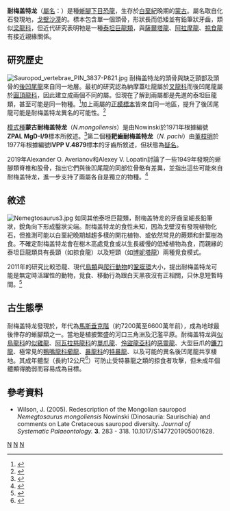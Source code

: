 {{Automatic Taxobox
| taxon = Nemegtosaurus
| fossil_range = [[白堊紀|白堊紀]]晚期<br />{{fossilrange|70}}
| image = Opisthocoelicaudia Museum of Evolution in Warsaw 14.JPG
| image_width = 250px
| image_caption = [[華沙|華沙]]{{link-en|波蘭科學演化博物館|Museum of Evolution of Polish Academy of Sciences}}的耐梅盖特龙頭骨特寫，安裝於[[後凹尾龍|後凹尾龍]]骨架上
| authority = Nowinski, 1971
| type_species = '''蒙古耐梅盖特龙<br />''Nemegtosaurus mongoliensis'''''
| type_species_authority = Nowinski, 1971 
| subdivision_ranks = 其它[[物種|物種]]
| subdivision =
* '''耙齒耐梅盖特龙 ''N. pachi'''''<br /><small>[[董枝明|Dong]], 1977</small>（[[疑名|疑名]]）
|synonyms =
？[[后凹尾龙|后凹尾龙]] ''Opisthocoelicaudia'' <br /><small>Borsuk-Białynicka, 1977</small>
}}

'''耐梅盖特龙'''（[[學名|屬名]]：{{lang|la|''Nemegtosaurus''}}）是種[[蜥腳下目|蜥腳下目]][[恐龍|恐龍]]，生存於[[白堊紀|白堊紀]]晚期的[[蒙古|蒙古]]。屬名取自化石發現地，[[戈壁沙漠|戈壁沙漠]]的{{link-en|耐梅蓋特盆地|Nemegt Basin}}。標本包含單一個頭骨，形狀長而低矮並有鉛筆狀牙齒，類似[[梁龍科|梁龍科]]，但近代研究表明牠是一種[[泰坦巨龍類|泰坦巨龍類]]，與[[薩爾塔龍|薩爾塔龍]]、[[阿拉摩龍|阿拉摩龍]]、[[掠食龍|掠食龍]]有接近親緣關係。

==研究歷史==
[[File:Sauropod_vertebrae_PIN_3837-P821.jpg|thumb]]
耐梅盖特龙的頭骨與缺乏頸部及頭骨的[[後凹尾龍|後凹尾龍]]來自同一地層。最初的研究認為納摩蓋吐龍屬於[[叉龍科|叉龍科]]而後凹尾龍屬於[[圓頂龍科|圓頂龍科]]，因此建立成兩個不同的屬。但現在了解到兩屬都是先進的泰坦巨龍類，甚至可能是同一物種。<ref name="Benton, Michael J, Prehistoric Life">{{cite book|last=Benton|first=Michael J.|title=Prehistoric Life|url=https://archive.org/details/prehistoriclifet0000unse|year=2012|publisher=Dorling Kindersley|location=Edinburgh, Scotland|isbn=978-0-7566-9910-9|pages=[https://archive.org/details/prehistoriclifet0000unse/page/332 332]–333}}</ref>加上兩屬的[[正模標本|正模標本]]皆來自同一地區，提升了後凹尾龍可能是耐梅盖特龙異名的可能性。<ref>{{Cite journal|last1=Currie|first1=P.J.|last2=Wilson|first2=J.A.|last3=Fanti|first3=F.|last4=Mainabayar|first4=B.|last5=Tsogtbaatar|first5=K.|date=3 November 2017|title=Rediscovery of the type localities of the Late Cretaceous Mongolian sauropods Nemegtosaurus mongoliensis and Opisthocoelicaudia skarzynskii: Stratigraphic and taxonomic implications|url=https://www.researchgate.net/publication/331166476|journal=Palaeogeography, Palaeoclimatology, Palaeoecology|volume=494|pages=5–13|via=ResearchGate|bibcode=2018PPP...494....5C|doi=10.1016/j.palaeo.2017.10.035}}</ref>

[[模式種|模式種]]'''蒙古耐梅盖特龙'''（''N.mongoliensis''）是由Nowinski於1971年根據編號'''ZPAL MgD-I/9'''標本所敘述。<ref name="Nowinski1971">{{Cite journal|last1=Nowinski|first1=A.|year=1971|title=''Nemegtosaurus mongoliensis'' n. gen., n. sp. (Sauropoda) from the uppermost Cretaceous of Mongolia.|journal=Palaeontologia Polonica|volume=25|pages=57-81}}</ref>第二個種'''耙齒耐梅盖特龙'''（''N. pachi''）由[[董枝明|董枝明]]於1977年根據編號'''IVPP V.4879'''標本的牙齒所敘述，但狀態為[[疑名|疑名]]。

2019年Alexander O. Averianov和Alexey V. Lopatin討論了一些1949年發現的蜥腳類脊椎和股骨，指出它們與後凹尾龍的同部位骨骼有差異，並指出這些可能來自耐梅盖特龙，進一步支持了兩屬各自是獨立的物種。<ref name="Averianov">{{cite journal |last1=Averianov |first1=Alexander |last2=Lopatin |first2=Alexey |title=A possible new specimen of the Late Cretaceous Mongolian sauropod ''Nemegtosaurus'' and sauropod diversity in the Nemegt Formation |journal=Acta Palaeontologica Polonica |date=2019 |volume=64 |doi=10.4202/app.00596.2019 }}</ref>

==敘述==
[[File:Nemegtosaurus3.jpg|thumb]]
如同其他泰坦巨龍類，耐梅盖特龙的牙齒呈細長鉛筆狀，銳角向下形成鑿狀尖端。耐梅盖特龙的食性未知，因為戈壁沒有發現植物化石，但推測可能以白堊紀晚期越趨多樣的開花植物、或依然常見的蕨類和針葉樹為食。不確定耐梅盖特龙會在樹木高處覓食或以生長緩慢的低矮植物為食，而親緣的泰坦巨龍類具有長頸（如掠食龍）以及短頸（如[[博妮塔龍|博妮塔龍]]）兩種覓食模式。

2011年的研究比較恐龍、現代[[鳥類|鳥類]]與[[爬行動物|爬行動物]]的[[鞏膜環|鞏膜環]]大小，提出耐梅盖特龙可能是無定時活躍性的動物，覓食、移動行為跟白天黑夜沒有正相關，只休息短暫時間。<ref>{{cite journal|author=Schmitz, L.; Motani, R. |year=2011 |title=Nocturnality in dinosaurs inferred from scleral ring and orbit morphology |journal=Science |volume=332 |issue=6030 |pages=705–708 |doi=10.1126/science.1200043 |pmid=21493820|bibcode = 2011Sci...332..705S }}</ref>

==古生態學==
耐梅盖特龙發現於{{link-en|耐梅蓋特組|Nemegt Formation}}，年代為[[馬斯垂克階|馬斯垂克階]]（約7200萬至6600萬年前），成為地球最後倖存的蜥腳類之一。當地是植披繁盛的河口三角洲及氾濫平原。耐梅盖特龙與[[似鳥龍科|似鳥龍科]]的[[似雞龍|似雞龍]]、[[阿瓦拉慈龍科|阿瓦拉慈龍科]]的[[單爪龍|單爪龍]]、[[伶盜龍亞科|伶盜龍亞科]]的[[惡靈龍|惡靈龍]]、大型巨爪的[[鐮刀龍|鐮刀龍]]、極常見的[[鴨嘴龍科|鴨嘴龍科]][[櫛龍|櫛龍]]、[[暴龍科|暴龍科]]的[[特暴龍|特暴龍]]、以及可能的異名後凹尾龍共享棲地。其成年體型（長約12公尺<ref name=":0">{{Cite book|title=The Most Complete, Up-to-Date Encyclopedia for Dinosaur Lovers of All Ages|last=Holtz Jr.|first=Thomas R.|publisher=|year=2007|isbn=|location=|pages=}}</ref>）可防止受特暴龍之類的掠食者攻擊，但未成年個體顯得脆弱而容易成為目標。

==參考資料==
{{reflist}}
* Wilson, J. (2005). Redescription of the Mongolian sauropod ''Nemegtosaurus mongoliensis'' Nowinski (Dinosauria: Saurischia) and comments on Late Cretaceous sauropod diversity. ''Journal of Systematic Palaeontology.'' '''3'''. 283 - 318. 10.1017/S1477201905001628.

{{Sauropodomorpha|T.}}
{{Taxonbar|from=Q132500}}

[[Category:上白堊紀恐龍|N]]
[[Category:亞洲恐龍|N]]
[[Category:納摩蓋吐龍科|N]]